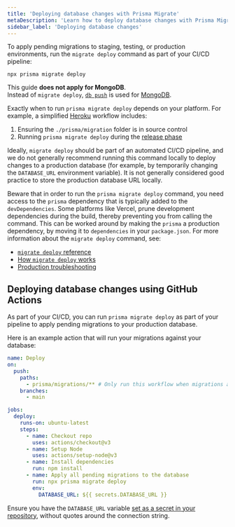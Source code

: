 ```yaml
---
title: 'Deploying database changes with Prisma Migrate'
metaDescription: 'Learn how to deploy database changes with Prisma Migrate.'
sidebar_label: 'Deploying database changes'
---
```


<TopBlock>

To apply pending migrations to staging, testing, or production environments, run the `migrate deploy` command as part of your CI/CD pipeline:

```terminal
npx prisma migrate deploy
```

<Admonition type="info">

This guide **does not apply for MongoDB**.<br />
Instead of `migrate deploy`, [`db push`](/orm/prisma-migrate/workflows/prototyping-your-schema) is used for [MongoDB](/orm/overview/databases/mongodb).

</Admonition>

Exactly when to run `prisma migrate deploy` depends on your platform. For example, a simplified [Heroku](/orm/prisma-client/deployment/traditional/deploy-to-heroku) workflow includes:

1. Ensuring the `./prisma/migration` folder is in source control
2. Running `prisma migrate deploy` during the [release phase](https://devcenter.heroku.com/articles/release-phase)

Ideally, `migrate deploy` should be part of an automated CI/CD pipeline, and we do not generally recommend running this command locally to deploy changes to a production database (for example, by temporarily changing the `DATABASE_URL` environment variable). It is not generally considered good practice to store the production database URL locally.

Beware that in order to run the `prisma migrate deploy` command, you need access to the `prisma` dependency that is typically added to the `devDependencies`. Some platforms like Vercel, prune development dependencies during the build, thereby preventing you from calling the command. This can be worked around by making the `prisma` a production dependency, by moving it to `dependencies` in your `package.json`.
For more information about the `migrate deploy` command, see:

- [`migrate deploy` reference](/orm/reference/prisma-cli-reference#migrate-deploy)
- [How `migrate deploy` works](/orm/prisma-migrate/workflows/development-and-production#production-and-testing-environments)
- [Production troubleshooting](/orm/prisma-migrate/workflows/patching-and-hotfixing)

</TopBlock>

## Deploying database changes using GitHub Actions

As part of your CI/CD, you can run `prisma migrate deploy` as part of your pipeline to apply pending migrations to your production database.

Here is an example action that will run your migrations against your database:

```yaml file=deploy.yml highlight=17-20 showLineNumbers
name: Deploy
on:
  push:
    paths:
      - prisma/migrations/** # Only run this workflow when migrations are updated
    branches:
      - main

jobs:
  deploy:
    runs-on: ubuntu-latest
    steps:
      - name: Checkout repo
        uses: actions/checkout@v3
      - name: Setup Node
        uses: actions/setup-node@v3
      - name: Install dependencies
        run: npm install
      - name: Apply all pending migrations to the database
        run: npx prisma migrate deploy
        env:
          DATABASE_URL: ${{ secrets.DATABASE_URL }}
```

Ensure you have the `DATABASE_URL` variable [set as a secret in your repository](https://docs.github.com/en/actions/security-guides/using-secrets-in-github-actions), without quotes around the connection string.
